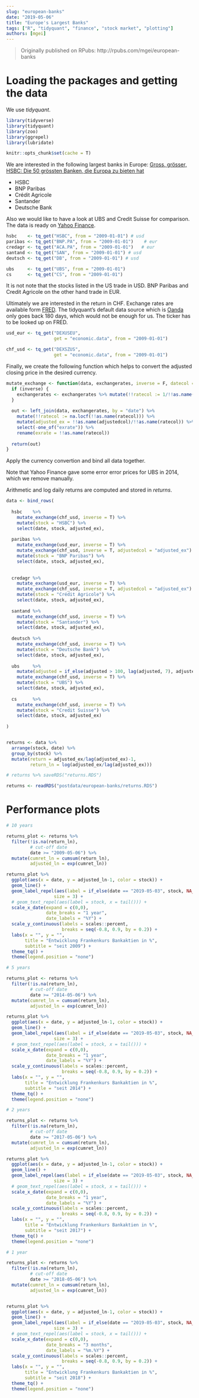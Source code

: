 ```yaml
---
slug: "european-banks"
date: "2019-05-06"
title: "Europe's Largest Banks"
tags: ["R", "tidyquant", "finance", "stock market", "plotting"]
authors: [mgei]
---
```


> Originally published on RPubs: http://rpubs.com/mgei/european-banks

# Loading the packages and getting the data

We use *tidyquant*.

```r
library(tidyverse)
library(tidyquant)
library(zoo)
library(ggrepel)
library(lubridate)
```

```r
knitr::opts_chunk$set(cache = T)
```

We are interested in the following largest banks in Europe: [Gross, grösser, HSBC: Die 50 grössten Banken, die Europa zu bieten hat](https://www.msn.com/de-ch/finanzen/finance/gross-gr%C3%B6sser-hsbc-die-50-gr%C3%B6ssten-banken-die-europa-zu-bieten-hat/ar-AAAQuXY?ocid=ieslice#page=1)

* HSBC
* BNP Paribas
* Crédit Agricole
* Santander 
* Deutsche Bank 

Also we would like to have a look at UBS and Credit Suisse for comparison. The data is ready on [Yahoo Finance](https://finance.yahoo.com/).

```r
hsbc    <- tq_get("HSBC", from = "2009-01-01") # usd
paribas <- tq_get("BNP.PA", from = "2009-01-01")    # eur
credagr <- tq_get("ACA.PA", from = "2009-01-01")   # eur
santand <- tq_get("SAN", from = "2009-01-01") # usd
deutsch <- tq_get("DB", from = "2009-01-01") # usd

ubs     <- tq_get("UBS", from = "2009-01-01")
cs      <- tq_get("CS", from = "2009-01-01")

```

It is not note that the stocks listed in the US trade in USD. BNP Paribas and Credit Agricole on the other hand trade in EUR.

Ultimately we are interested in the return in CHF. Exchange rates are available form [FRED](https://fred.stlouisfed.org/). The tidyquant's default data source which is [Oanda](https://www.oanda.com) only goes back 180 days, which would not be enough for us. The ticker has to be looked up on FRED.

```r

usd_eur <- tq_get("DEXUSEU", 
                  get = "economic.data", from = "2009-01-01")

chf_usd <- tq_get("DEXSZUS", 
                  get = "economic.data", from = "2009-01-01")

```

Finally, we create the following function which helps to convert the adjusted closing price in the desired currency.

```r

mutate_exchange <- function(data, exchangerates, inverse = F, datecol = "date", ratecol = "price", adjustedcol = "adjusted") {
  if (inverse) {
    exchangerates <- exchangerates %>% mutate(!!ratecol := 1/!!as.name(ratecol))
  }
  
  out <- left_join(data, exchangerates, by = "date") %>% 
    mutate(!!ratecol := na.locf(!!as.name(ratecol))) %>% 
    mutate(adjusted_ex = !!as.name(adjustedcol)/!!as.name(ratecol)) %>% 
    select(-one_of("exrate")) %>% 
    rename(exrate = !!as.name(ratecol))
    
  return(out)
}

```

Apply the currency convertion and bind all data together. 

Note that Yahoo Finance gave some error error prices for UBS in 2014, which we remove manually.

Arithmetic and log daily returns are computed and stored in *returns*.

```r

data <- bind_rows(
  
  hsbc    %>% 
    mutate_exchange(chf_usd, inverse = T) %>% 
    mutate(stock = "HSBC") %>% 
    select(date, stock, adjusted_ex),
  
  paribas %>% 
    mutate_exchange(usd_eur, inverse = T) %>% 
    mutate_exchange(chf_usd, inverse = T, adjustedcol = "adjusted_ex") %>% 
    mutate(stock = "BNP Paribas") %>% 
    select(date, stock, adjusted_ex),
  
  
  credagr %>% 
    mutate_exchange(usd_eur, inverse = T) %>% 
    mutate_exchange(chf_usd, inverse = T, adjustedcol = "adjusted_ex") %>% 
    mutate(stock = "Crédit Agricole") %>% 
    select(date, stock, adjusted_ex),
  
  santand %>% 
    mutate_exchange(chf_usd, inverse = T) %>% 
    mutate(stock = "Santander") %>% 
    select(date, stock, adjusted_ex),
  
  deutsch %>% 
    mutate_exchange(chf_usd, inverse = T) %>% 
    mutate(stock = "Deutsche Bank") %>% 
    select(date, stock, adjusted_ex),
  
  ubs     %>% 
    mutate(adjusted = if_else(adjusted > 100, lag(adjusted, 7), adjusted)) %>% 
    mutate_exchange(chf_usd, inverse = T) %>% 
    mutate(stock = "UBS") %>% 
    select(date, stock, adjusted_ex),
  
  cs      %>% 
    mutate_exchange(chf_usd, inverse = T) %>% 
    mutate(stock = "Credit Suisse") %>% 
    select(date, stock, adjusted_ex)
  
)


returns <- data %>% 
  arrange(stock, date) %>% 
  group_by(stock) %>%
  mutate(return = adjusted_ex/lag(adjusted_ex)-1,
         return_ln = log(adjusted_ex/lag(adjusted_ex)))

# returns %>% saveRDS("returns.RDS")

```


```r

returns <- readRDS("postdata/european-banks/returns.RDS")

```

# Performance plots

```r

# 10 years

returns_plot <- returns %>% 
  filter(!is.na(return_ln),
         # cut-off date
         date >= "2009-05-06") %>% 
  mutate(cumret_ln = cumsum(return_ln),
         adjusted_ln = exp(cumret_ln))

returns_plot %>% 
  ggplot(aes(x = date, y = adjusted_ln-1, color = stock)) +
  geom_line() +
  geom_label_repel(aes(label = if_else(date == "2019-05-03", stock, NA_character_)),
                  size = 3) +
  # geom_text_repel(aes(label = stock, x = tail())) +
  scale_x_date(expand = c(0,0),
               date_breaks = "1 year",
               date_labels = "%Y") +
  scale_y_continuous(labels = scales::percent, 
                     breaks = seq(-0.8, 0.9, by = 0.2)) +
  labs(x = "", y = "",
       title = "Entwicklung Frankenkurs Bankaktien in %",
       subtitle = "seit 2009") +
  theme_tq() +
  theme(legend.position = "none")

# 5 years

returns_plot <- returns %>% 
  filter(!is.na(return_ln),
         # cut-off date
         date >= "2014-05-06") %>% 
  mutate(cumret_ln = cumsum(return_ln),
         adjusted_ln = exp(cumret_ln))

returns_plot %>% 
  ggplot(aes(x = date, y = adjusted_ln-1, color = stock)) +
  geom_line() +
  geom_label_repel(aes(label = if_else(date == "2019-05-03", stock, NA_character_)),
                  size = 3) +
  # geom_text_repel(aes(label = stock, x = tail())) +
  scale_x_date(expand = c(0,0),
               date_breaks = "1 year",
               date_labels = "%Y") +
  scale_y_continuous(labels = scales::percent, 
                     breaks = seq(-0.8, 0.9, by = 0.2)) +
  labs(x = "", y = "",
       title = "Entwicklung Frankenkurs Bankaktien in %",
       subtitle = "seit 2014") +
  theme_tq() +
  theme(legend.position = "none")

# 2 years

returns_plot <- returns %>% 
  filter(!is.na(return_ln),
         # cut-off date
         date >= "2017-05-06") %>% 
  mutate(cumret_ln = cumsum(return_ln),
         adjusted_ln = exp(cumret_ln))

returns_plot %>% 
  ggplot(aes(x = date, y = adjusted_ln-1, color = stock)) +
  geom_line() +
  geom_label_repel(aes(label = if_else(date == "2019-05-03", stock, NA_character_)),
                  size = 3) +
  # geom_text_repel(aes(label = stock, x = tail())) +
  scale_x_date(expand = c(0,0),
               date_breaks = "1 year",
               date_labels = "%Y") +
  scale_y_continuous(labels = scales::percent, 
                     breaks = seq(-0.8, 0.9, by = 0.2)) +
  labs(x = "", y = "",
       title = "Entwicklung Frankenkurs Bankaktien in %",
       subtitle = "seit 2017") +
  theme_tq() +
  theme(legend.position = "none")

# 1 year

returns_plot <- returns %>% 
  filter(!is.na(return_ln),
         # cut-off date
         date >= "2018-05-06") %>% 
  mutate(cumret_ln = cumsum(return_ln),
         adjusted_ln = exp(cumret_ln))


returns_plot %>% 
  ggplot(aes(x = date, y = adjusted_ln-1, color = stock)) +
  geom_line() +
  geom_label_repel(aes(label = if_else(date == "2019-05-03", stock, NA_character_)),
                  size = 3) +
  # geom_text_repel(aes(label = stock, x = tail())) +
  scale_x_date(expand = c(0,0),
               date_breaks = "3 months",
               date_labels = "%m.%Y") +
  scale_y_continuous(labels = scales::percent, 
                     breaks = seq(-0.8, 0.9, by = 0.2)) +
  labs(x = "", y = "",
       title = "Entwicklung Frankenkurs Bankaktien in %",
       subtitle = "seit 2018") +
  theme_tq() +
  theme(legend.position = "none")


```



